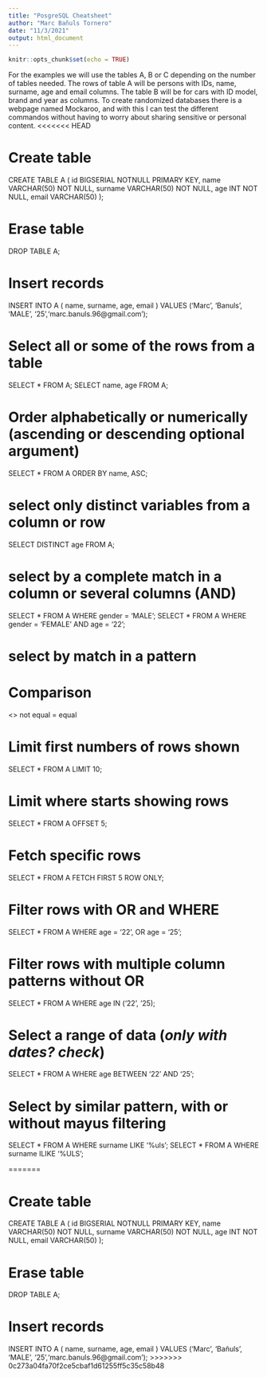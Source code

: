 ```yaml
---
title: "PosgreSQL Cheatsheet"
author: "Marc Bañuls Tornero"
date: "11/3/2021"
output: html_document
---
```


```r
knitr::opts_chunk$set(echo = TRUE)
```

For the examples we will use the tables A, B or C depending on the number of tables needed. The rows of table A will be persons with IDs, name, surname, age and email columns. The table B will be for cars with ID model, brand and year as columns. To create randomized databases there is a webpage named Mockaroo, and with this I can test the different commandos without having to worry about sharing sensitive or personal content.
<<<<<<< HEAD


# Create table
CREATE TABLE A (
id BIGSERIAL NOTNULL PRIMARY KEY,
name VARCHAR(50) NOT NULL,
surname VARCHAR(50) NOT NULL,
age INT NOT NULL,
email VARCHAR(50)
);

# Erase table
DROP TABLE A;

# Insert records
INSERT INTO A (
name,
surname,
age,
email
)
VALUES ('Marc', 'Banuls', 'MALE', '25','marc.banuls.96@gmail.com');


# Select all or some of the rows from a table
SELECT * FROM A;
SELECT name, age FROM A;

# Order alphabetically or numerically (ascending or descending optional argument)
SELECT * FROM A ORDER BY name, ASC;

# select only distinct variables from a column or row
SELECT DISTINCT age FROM A;

# select by a complete match in a column or several columns (AND)
SELECT * FROM A WHERE gender = 'MALE';
SELECT * FROM A WHERE gender = 'FEMALE' AND age = '22';

# select by match in a pattern

# Comparison
<> not equal
= equal

# Limit first numbers of rows shown
SELECT * FROM A LIMIT 10;

# Limit where starts showing rows
SELECT * FROM A OFFSET 5;

# Fetch specific rows
SELECT * FROM A FETCH FIRST 5 ROW ONLY;

# Filter rows with OR and WHERE
SELECT * FROM A WHERE age = '22', OR age = '25';

# Filter rows with multiple column patterns without OR
SELECT * FROM A WHERE age IN ('22', '25);

# Select a range of data (*only with dates? check*)
SELECT * FROM A WHERE age BETWEEN '22' AND '25';

# Select by similar pattern, with or without mayus filtering
SELECT * FROM A WHERE surname LIKE '%uls';
SELECT * FROM A WHERE surname ILIKE '%ULS';




















=======


# Create table
CREATE TABLE A (
id BIGSERIAL NOTNULL PRIMARY KEY,
name VARCHAR(50) NOT NULL,
surname VARCHAR(50) NOT NULL,
age INT NOT NULL,
email VARCHAR(50)
);

# Erase table
DROP TABLE A;

# Insert records
INSERT INTO A (
name,
surname,
age,
email
)
VALUES ('Marc', 'Bañuls', 'MALE', '25','marc.banuls.96@gmail.com');
>>>>>>> 0c273a04fa70f2ce5cbaf1d61255ff5c35c58b48





